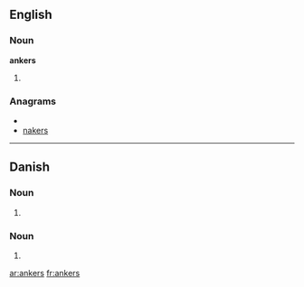 ==English==

===Noun===
'''ankers'''

# {{plural of|[[anker]]}}

===Anagrams===
* {{alphagram|aeknrs}}
* [[nakers#English|nakers]]

----

==Danish==

===Noun===
{{infl|da|noun form|g=n}}

# {{form of|genitive singular indefinite|anker|lang=Danish}}

===Noun===
{{infl|da|noun form|head=ankes}} {{c}}

# {{form of|genitive plural indefinite|anke|lang=Danish}}

[[ar:ankers]]
[[fr:ankers]]